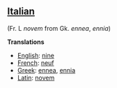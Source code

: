 ==[[Italian]]== (Fr. L ''novem'' from Gk. ''ennea'', ''ennia'')

'''Translations'''

*[[English]]: [[nine]]
*[[French]]: [[neuf]]
*[[Greek]]: [[ennea]], [[ennia]]
*[[Latin]]: [[novem]]